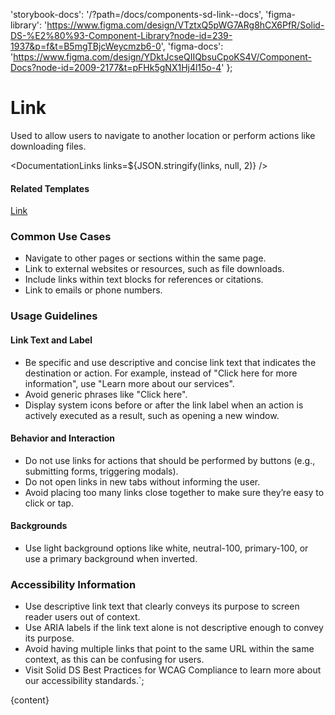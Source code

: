 

  'storybook-docs': '/?path=/docs/components-sd-link--docs',
  'figma-library':
    'https://www.figma.com/design/VTztxQ5pWG7ARg8hCX6PfR/Solid-DS-%E2%80%93-Component-Library?node-id=239-1937&p=f&t=B5mgTBjcWeycmzb6-0',
  'figma-docs':
    'https://www.figma.com/design/YDktJcseQIIQbsuCpoKS4V/Component-Docs?node-id=2009-2177&t=pFHk5gNX1Hj4l15o-4'
};

# Link

Used to allow users to navigate to another location or perform actions like downloading files.

<DefaultStory />

<DocumentationLinks links=${JSON.stringify(links, null, 2)} />

#### Related Templates

[Link](/?path=/docs/templates-link--docs)

### Common Use Cases

- Navigate to other pages or sections within the same page.
- Link to external websites or resources, such as file downloads.
- Include links within text blocks for references or citations.
- Link to emails or phone numbers.

### Usage Guidelines

#### Link Text and Label

- Be specific and use descriptive and concise link text that indicates the destination or action. For example, instead of "Click here for more information", use "Learn more about our services".
- Avoid generic phrases like "Click here".
- Display system icons before or after the link label when an action is actively executed as a result, such as opening a new window.

#### Behavior and Interaction

- Do not use links for actions that should be performed by buttons (e.g., submitting forms, triggering modals).
- Do not open links in new tabs without informing the user.
- Avoid placing too many links close together to make sure they’re easy to click or tap.

#### Backgrounds

- Use light background options like white, neutral-100, primary-100, or use a primary background when inverted.

### Accessibility Information

- Use descriptive link text that clearly conveys its purpose to screen reader users out of context.
- Use ARIA labels if the link text alone is not descriptive enough to convey its purpose.
- Avoid having multiple links that point to the same URL within the same context, as this can be confusing for users.
- Visit <sd-link href="https://www.figma.com/design/YDktJcseQIIQbsuCpoKS4V/Component-Docs?node-id=10708-5011&t=Z1FxSGWkmXG5r5sw-4" target="_blank">Solid DS Best Practices for WCAG Compliance</sd-link> to learn more about our accessibility standards.`;

<Meta title="Components/sd-link/Overview" />

<OverviewFormatter story={SdLinkStories.Default}>{content}</OverviewFormatter>
